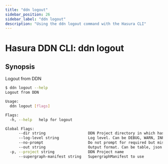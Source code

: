```yaml
---
title: "ddn logout"
sidebar_position: 26
sidebar_label: "ddn logout"
description: "Using the ddn logout command with the Hasura CLI"
---
```


# Hasura DDN CLI: ddn logout

## Synopsis
Logout from DDN

```bash
$ ddn logout --help
Logout from DDN

Usage:
  ddn logout [flags]

Flags:
  -h, --help   help for logout

Global Flags:
      --dir string                   DDN Project directory in which hasura.yaml is present (default ".")
      --log-level string             Log level. Can be DEBUG, WARN, INFO, ERROR, or FATAL. (default "INFO")
      --no-prompt                    Do not prompt for required but missing flags
      --out string                   Output format. Can be table, json or yaml. (default "table")
  -p, --project string               DDN Project name
      --supergraph-manifest string   SupergraphManifest to use
```

